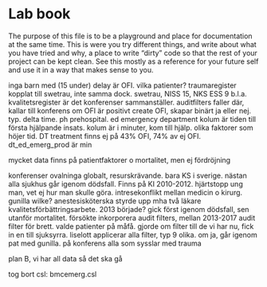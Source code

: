 # Lab book

The purpose of this file is to be a playground and place for
documentation at the same time. This is were you try different things,
and write about what you have tried and why, a place to write "dirty"
code so that the rest of your project can be kept clean. See this
mostly as a reference for your future self and use it in a way that
makes sense to you.

inga barn med (15 under)
delay är OFI. vilka patienter?
traumaregister kopplat till swetrau, inte samma dock. swetrau, NISS 15, NKS ESS 9 b.l.a.
kvalitetsregister är det konferenser sammanställer. auditfilters faller där, kallar till konferens om OFI är positivt
create OFI, skapar binärt ja eller nej.
typ. delta time. ph prehospital. ed emergency department
kolum är tiden till första hjälpande insats. kolum är i minuter, kom till hjälp.
olika faktorer som höjer tid.
DT treatment finns ej på 43% OFI, 74% av ej OFI.
dt_ed_emerg_prod är min

mycket data finns på patientfaktorer o mortalitet, men ej fördröjning

konferenser ovalninga globalt, resurskrävande. bara KS i sverige. nästan alla sjukhus går igenom dödsfall.
Finns på KI 2010-2012. hjärtstopp ung man, vet ej hur man skulle göra. intresekonflikt mellan medicin o kirurg.
gunilla wilke? anestesisköterska styrde upp mha två läkare kvalitetsförbättringsarbete. 2013 började? 
gick först igenom dödsfall, sen utanför mortalitet. försökte inkorporera audit filters, mellan 2013-2017 audit filter för brett. valde patienter på måfå.
gjorde om filter till de vi har nu, fick in en till sjuksyrra. liselott applicerar alla filter, typ 9 olika. om ja, går igenom pat med gunilla.
på konferens alla som sysslar med trauma

plan B, vi har all data så det ska gå


  
tog bort
csl: bmcemerg.csl